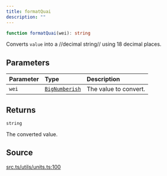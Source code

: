 ```yaml
---
title: formatQuai
description: ""
---
```


```ts
function formatQuai(wei): string
```

Converts `value` into a //decimal string// using 18 decimal places.

## Parameters

| Parameter | Type | Description |
| :------ | :------ | :------ |
| `wei` | [`BigNumberish`](/content/type-aliases/BigNumberish.mdx) | The value to convert. |

## Returns

`string`

The converted value.

## Source

[src.ts/utils/units.ts:100](https://github.com/dominant-strategies/quais-6.js/blob/3f482dd134064d41657ff7dc9ba8162f741c9c83/src.ts/utils/units.ts#L100)
